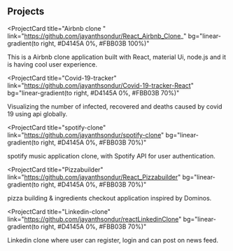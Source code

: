 ## Projects

<ProjectCard
  title="Airbnb clone "
  link="https://github.com/jayanthsondur/React_Airbnb_Clone_"
  bg="linear-gradient(to right, #D4145A 0%, #FBB03B 100%)"
>
  This is a Airbnb clone application built with React, material Ui, node.js and
  it is having cool user experience.
</ProjectCard>

<ProjectCard
  title="Covid-19-tracker"
  link="https://github.com/jayanthsondur/Covid-19-tracker-React"
  bg="linear-gradient(to right, #D4145A 0%, #FBB03B 70%)"
>
  Visualizing the number of infected, recovered and deaths caused by covid 19
  using api globally.
</ProjectCard>

<ProjectCard
  title="spotify-clone"
  link="https://github.com/jayanthsondur/spotify-clone"
  bg="linear-gradient(to right, #D4145A 0%, #FBB03B 70%)"
>
  spotify music application clone, with Spotify API for user authentication.
</ProjectCard>

<ProjectCard
  title="Pizzabuilder"
  link="https://github.com/jayanthsondur/React_Pizzabuilder"
  bg="linear-gradient(to right, #D4145A 0%, #FBB03B 70%)"
>
  pizza building & ingredients checkout application inspired by Dominos.
</ProjectCard>

<ProjectCard
  title="Linkedin-clone"
  link="https://github.com/jayanthsondur/reactLinkedinClone"
  bg="linear-gradient(to right, #D4145A 0%, #FBB03B 70%)"
>
  Linkedin clone where user can register, login and can post on news feed.
</ProjectCard>
